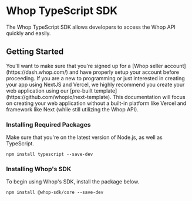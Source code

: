 
# Whop TypeScript SDK

The Whop TypeScript SDK allows developers to access the Whop API quickly and easily.

## Getting Started

<Note>
  You'll want to make sure that you're signed up for a [Whop seller
  account](https://dash.whop.com/) and have properly setup your account before
  proceeding.
</Note>
<Note>
  If you are a new to programming or just interested in creating your app using
  NextJS and Vercel, we highly recommend you create your web application using
  our [pre-built template](https://github.com/whopio/next-template). This
  documentation will focus on creating your web application without a built-in
  platform like Vercel and framework like Next (while still utilizing the Whop
  API).
</Note>

### Installing Required Packages

Make sure that you're on the latest version of Node.js, as well as TypeScript.

<CodeGroup>``` npm install typescript --save-dev ```</CodeGroup>

### Installing Whop's SDK

To begin using Whop's SDK, install the package below.

<CodeGroup>```npm install @whop-sdk/core --save-dev ```</CodeGroup>
